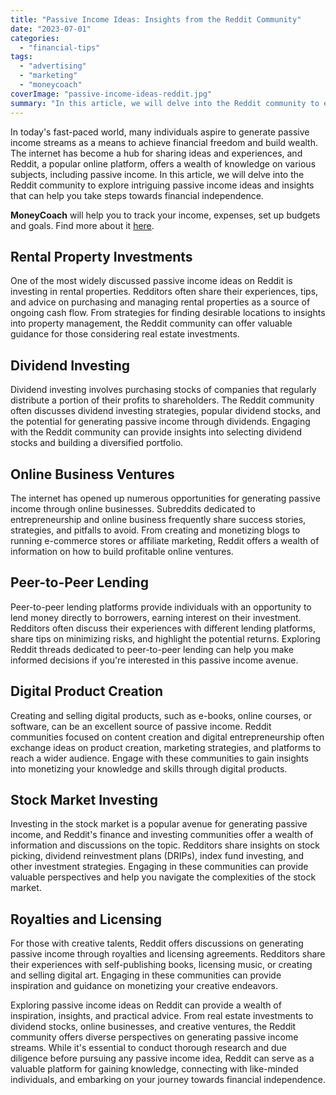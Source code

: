 ```yaml
---
title: "Passive Income Ideas: Insights from the Reddit Community"
date: "2023-07-01"
categories: 
  - "financial-tips"
tags: 
  - "advertising"
  - "marketing"
  - "moneycoach"
coverImage: "passive-income-ideas-reddit.jpg"
summary: "In this article, we will delve into the Reddit community to explore intriguing passive income ideas and insights that can help you take steps towards financial independence."
---
```

In today's fast-paced world, many individuals aspire to generate passive income streams as a means to achieve financial freedom and build wealth. The internet has become a hub for sharing ideas and experiences, and Reddit, a popular online platform, offers a wealth of knowledge on various subjects, including passive income. In this article, we will delve into the Reddit community to explore intriguing passive income ideas and insights that can help you take steps towards financial independence.

**MoneyCoach** will help you to track your income,  expenses, set up budgets and goals. Find more about it [here](/).

## Rental Property Investments
One of the most widely discussed passive income ideas on Reddit is investing in rental properties. Redditors often share their experiences, tips, and advice on purchasing and managing rental properties as a source of ongoing cash flow. From strategies for finding desirable locations to insights into property management, the Reddit community can offer valuable guidance for those considering real estate investments.

## Dividend Investing
Dividend investing involves purchasing stocks of companies that regularly distribute a portion of their profits to shareholders. The Reddit community often discusses dividend investing strategies, popular dividend stocks, and the potential for generating passive income through dividends. Engaging with the Reddit community can provide insights into selecting dividend stocks and building a diversified portfolio.

## Online Business Ventures
The internet has opened up numerous opportunities for generating passive income through online businesses. Subreddits dedicated to entrepreneurship and online business frequently share success stories, strategies, and pitfalls to avoid. From creating and monetizing blogs to running e-commerce stores or affiliate marketing, Reddit offers a wealth of information on how to build profitable online ventures.

## Peer-to-Peer Lending
Peer-to-peer lending platforms provide individuals with an opportunity to lend money directly to borrowers, earning interest on their investment. Redditors often discuss their experiences with different lending platforms, share tips on minimizing risks, and highlight the potential returns. Exploring Reddit threads dedicated to peer-to-peer lending can help you make informed decisions if you're interested in this passive income avenue.

## Digital Product Creation
Creating and selling digital products, such as e-books, online courses, or software, can be an excellent source of passive income. Reddit communities focused on content creation and digital entrepreneurship often exchange ideas on product creation, marketing strategies, and platforms to reach a wider audience. Engage with these communities to gain insights into monetizing your knowledge and skills through digital products.

## Stock Market Investing
Investing in the stock market is a popular avenue for generating passive income, and Reddit's finance and investing communities offer a wealth of information and discussions on the topic. Redditors share insights on stock picking, dividend reinvestment plans (DRIPs), index fund investing, and other investment strategies. Engaging in these communities can provide valuable perspectives and help you navigate the complexities of the stock market.

## Royalties and Licensing
For those with creative talents, Reddit offers discussions on generating passive income through royalties and licensing agreements. Redditors share their experiences with self-publishing books, licensing music, or creating and selling digital art. Engaging in these communities can provide inspiration and guidance on monetizing your creative endeavors.

Exploring passive income ideas on Reddit can provide a wealth of inspiration, insights, and practical advice. From real estate investments to dividend stocks, online businesses, and creative ventures, the Reddit community offers diverse perspectives on generating passive income streams. While it's essential to conduct thorough research and due diligence before pursuing any passive income idea, Reddit can serve as a valuable platform for gaining knowledge, connecting with like-minded individuals, and embarking on your journey towards financial independence.